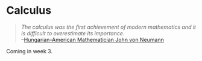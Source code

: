 # Calculus {#sec-calculus}

> *The calculus was the first achievement of modern mathematics and it is difficult to overestimate its importance.*\
> --[Hungarian-American Mathematician John von Neumann](https://en.wikipedia.org/wiki/John_von_Neumann)

Coming in week 3.